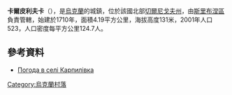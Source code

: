 {{coord|50|36|29|N|33|2|36|E|scale:100000|display=title}}

'''卡爾皮利夫卡'''（{{lang-uk|Карпилівка}}），是[[烏克蘭|烏克蘭]]的城鎮，位於該國北部[[切爾尼戈夫州|切爾尼戈夫州]]，由[[斯里布涅區|斯里布涅區]]負責管轄，始建於1710年，面積4.19平方公里，海拔高度131米，2001年人口523，人口密度每平方公里124.7人。

==參考資料==
* [http://weather.in.ua/ua/chernigovskaja/10212 Погода в селі Карпилівка]{{Wayback|url=http://weather.in.ua/ua/chernigovskaja/10212 |date=20160305113149 }}

{{Ukraine-geo-stub}}
[[Category:烏克蘭村落|Category:烏克蘭村落]]